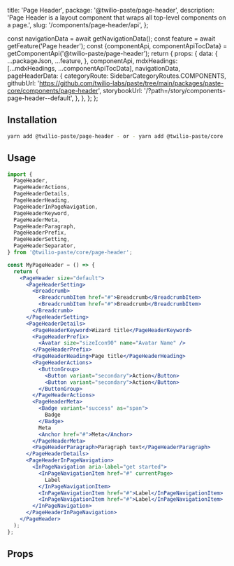   title: 'Page Header',
  package: '@twilio-paste/page-header',
  description: 'Page Header is a layout component that wraps all top-level components on a page.',
  slug: '/components/page-header/api',
};




  const navigationData = await getNavigationData();
  const feature = await getFeature('Page header');
  const {componentApi, componentApiTocData} = getComponentApi('@twilio-paste/page-header');
  return {
    props: {
      data: {
        ...packageJson,
        ...feature,
      },
      componentApi,
      mdxHeadings: [...mdxHeadings, ...componentApiTocData],
      navigationData,
      pageHeaderData: {
        categoryRoute: SidebarCategoryRoutes.COMPONENTS,
        githubUrl: 'https://github.com/twilio-labs/paste/tree/main/packages/paste-core/components/page-header',
        storybookUrl: '/?path=/story/components-page-header--default',
      },
    },
  };
};

## Installation

```bash
yarn add @twilio-paste/page-header - or - yarn add @twilio-paste/core
```

## Usage

```jsx
import {
  PageHeader,
  PageHeaderActions,
  PageHeaderDetails,
  PageHeaderHeading,
  PageHeaderInPageNavigation,
  PageHeaderKeyword,
  PageHeaderMeta,
  PageHeaderParagraph,
  PageHeaderPrefix,
  PageHeaderSetting,
  PageHeaderSeparator,
} from '@twilio-paste/core/page-header';

const MyPageHeader = () => {
  return (
    <PageHeader size="default">
      <PageHeaderSetting>
        <Breadcrumb>
          <BreadcrumbItem href="#">Breadcrumb</BreadcrumbItem>
          <BreadcrumbItem href="#">Breadcrumb</BreadcrumbItem>
        </Breadcrumb>
      </PageHeaderSetting>
      <PageHeaderDetails>
        <PageHeaderKeyword>Wizard title</PageHeaderKeyword>
        <PageHeaderPrefix>
          <Avatar size="sizeIcon90" name="Avatar Name" />
        </PageHeaderPrefix>
        <PageHeaderHeading>Page title</PageHeaderHeading>
        <PageHeaderActions>
          <ButtonGroup>
            <Button variant="secondary">Action</Button>
            <Button variant="secondary">Action</Button>
          </ButtonGroup>
        </PageHeaderActions>
        <PageHeaderMeta>
          <Badge variant="success" as="span">
            Badge
          </Badge>
          Meta
          <Anchor href="#">Meta</Anchor>
        </PageHeaderMeta>
        <PageHeaderParagraph>Paragraph text</PageHeaderParagraph>
      </PageHeaderDetails>
      <PageHeaderInPageNavigation>
        <InPageNavigation aria-label="get started">
          <InPageNavigationItem href="#" currentPage>
            Label
          </InPageNavigationItem>
          <InPageNavigationItem href="#">Label</InPageNavigationItem>
          <InPageNavigationItem href="#">Label</InPageNavigationItem>
        </InPageNavigation>
      </PageHeaderInPageNavigation>
    </PageHeader>
  );
};
```
## Props
<PropsTable componentApi={props.componentApi} />
